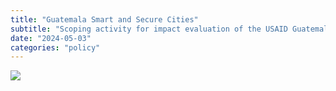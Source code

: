 ```yaml
---
title: "Guatemala Smart and Secure Cities"
subtitle: "Scoping activity for impact evaluation of the USAID Guatemala Smart and Secure Cities program."
date: "2024-05-03"
categories: "policy"
---
```


![](../images/guatemala.png)





